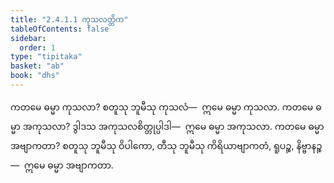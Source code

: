 ```yaml
---
title: "2.4.1.1 ကုသလတ္တိက"
tableOfContents: false
sidebar:
  order: 1
type: "tipitaka"
basket: "ab"
book: "dhs"
---
```



<DynamicBreadcrumb />

<Division number="1384" book="dhs" e="ch" v="29" p="266">

<Paragraph number="2090" book="dhs">
ကတမေ ဓမ္မာ ကုသလာ? စတူသု ဘူမီသု ကုသလံ—  ဣမေ ဓမ္မာ ကုသလာ.
</Paragraph>

</Division>
<Division number="1385" book="dhs" e="ch" v="29" p="266">

<Paragraph number="2091" book="dhs">
ကတမေ ဓမ္မာ အကုသလာ? ဒွါဒသ အကုသလစိတ္တုပ္ပါဒါ—  ဣမေ ဓမ္မာ အကုသလာ.
</Paragraph>

</Division>
<Division number="1386" book="dhs" e="ch" v="29" p="266">

<Paragraph number="2092" book="dhs">
ကတမေ ဓမ္မာ အဗျာကတာ? စတူသု ဘူမီသု ဝိပါကော, တီသု ဘူမီသု ကိရိယာဗျာကတံ, ရူပဉ္စ, နိဗ္ဗာနဉ္စ—  ဣမေ ဓမ္မာ အဗျာကတာ.
</Paragraph>
</Division>